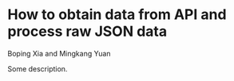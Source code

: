 # How to obtain data from API and process raw JSON data

Boping Xia and Mingkang Yuan

Some description.
